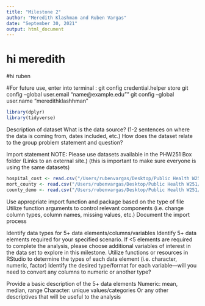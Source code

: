 ```yaml
---
title: "Milestone 2"
author: "Meredith Klashman and Ruben Vargas"
date: "September 30, 2021" 
output: html_document
---
```


# hi meredith
#hi ruben

#For future use, enter into terminal : git config credential.helper store
git config --global user.email "name@example.edu""
git config --global user.name "meredithklashhman"

```r
library(dplyr)
library(tidyverse)
```

Description of dataset
What is the data source? (1-2 sentences on where the data is coming from, dates included, etc.)
How does the dataset relate to the group problem statement and question?

Import statement
NOTE: Please use datasets available in the PHW251 Box folder (Links to an external site.) (this is important to make sure everyone is using the same datasets)
```r
hospital_cost <- read.csv("/Users/rubenvargas/Desktop/Public Health W251/PHW251_MK_RV/oshpd_hospital_cost.csv")
mort_county <- read.csv("/Users/rubenvargas/Desktop/Public Health W251/PHW251_MK_RV/mort_by_county.csv")
county_demo <- read.csv("/Users/rubenvargas/Desktop/Public Health W251/PHW251_MK_RV/ca_county_demographics.csv")

```
Use appropriate import function and package based on the type of file
Utilize function arguments to control relevant components (i.e. change column types, column names, missing values, etc.)
Document the import process

Identify data types for 5+ data elements/columns/variables
Identify 5+ data elements required for your specified scenario. If <5 elements are required to complete the analysis, please choose additional variables of interest in the data set to explore in this milestone.
Utilize functions or resources in RStudio to determine the types of each data element (i.e. character, numeric, factor)
Identify the desired type/format for each variable—will you need to convert any columns to numeric or another type? 

Provide a basic description of the 5+ data elements
Numeric: mean, median, range
Character:  unique values/categories
Or any other descriptives that will be useful to the analysis

